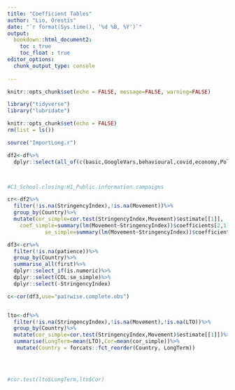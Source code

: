 ```yaml
---
title: "Coefficient Tables"
author: "Lio, Orestis"
date: "`r format(Sys.time(), '%d %B, %Y')`"
output: 
  bookdown::html_document2: 
    toc : true
    toc_float : true
editor_options: 
  chunk_output_type: console
  
---
```


<style>
p.caption {
  font-size: 0.9em;
  font-style: italic;
  color: grey;
  margin-right: 10%;
  margin-left: 10%;  
  text-align: center;
}
</style>



```r
knitr::opts_chunk$set(echo = FALSE, message=FALSE, warning=FALSE)

library("tidyverse")
library("lubridate")

knitr::opts_chunk$set(echo = FALSE)
rm(list = ls())

source("ImportLong.r")

df2<-df%>%
  dplyr::select(all_of(c(basic,GoogleVars,behavioural,covid,economy,Policy)))



#C1_School.closing:H1_Public.information.campaigns

```

```r

cr<-df2%>%
  filter(!is.na(StringencyIndex),!is.na(Movement))%>%
  group_by(Country)%>%
  mutate(cor_simple=cor.test(StringencyIndex,Movement)$estimate[[1]],
    coef_simple=summary(lm(Movement~StringencyIndex))$coefficients[2,1],
            se_simple=summary(lm(Movement~StringencyIndex))$coefficients[2,2])

```

```r
df3<-cr%>%
  filter(!is.na(patience))%>%
  group_by(Country)%>%
  summarise_all(first)%>%
  dplyr::select_if(is.numeric)%>%
  dplyr::select(COL:se_simple)%>%
  dplyr::select(-StringencyIndex)

c<-cor(df3,use="pairwise.complete.obs")


lto<-df%>%
  filter(!is.na(StringencyIndex),!is.na(Movement),!is.na(LTO))%>%
  group_by(Country)%>%
  mutate(cor_simple=cor.test(StringencyIndex,Movement)$estimate[[1]])%>%
  summarise(LongTerm=mean(LTO),Cor=mean(cor_simple))%>%
   mutate(Country = forcats::fct_reorder(Country, LongTerm))
  



#cor.test(lto$LongTerm,lto$Cor)  

```


